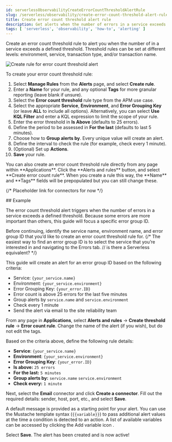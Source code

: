 ```yaml
---
id: serverlessObservabilityCreateErrorCountThresholdAlertRule
slug: /serverless/observability/create-error-count-threshold-alert-rule
title: Create error count threshold alert rule
description: Get alerts when the number of errors in a service exceeds a defined threshold.
tags: [ 'serverless', 'observability', 'how-to', 'alerting' ]
---
```


<p><DocBadge template="technical preview" /></p>


Create an error count threshold rule to alert you when the number of in a service exceeds a defined threshold. Threshold rules can be set at different levels: environment, service, transaction type, and/or transaction name.

![Create rule for error count threshold alert](../images/alerts-create-rule-error-count.png)

<div id="create-error-count-threshold-rule"></div>

To create your error count threshold rule:

1. Select **Manage Rules** from the **Alerts** page, and select **Create rule**.
1. Enter a **Name** for your rule, and any optional **Tags** for more granular reporting (leave blank if unsure).
1. Select the **Error count threshold** rule type from the APM use case.
1. Select the appropriate **Service**, **Environment**, and **Error Grouping Key** (or leave **ALL** to include all options). Alternatively, you can select **Use KQL Filter** and enter a KQL expression to limit the scope of your rule.
1. Enter the error threshold in **Is Above** (defaults to 25 errors).
1. Define the period to be assessed in **For the last** (defaults to last 5 minutes).
1. Choose how to **Group alerts by**. Every unique value will create an alert.
1. Define the interval to check the rule (for example, check every 1 minute).
1. (Optional) Set up **Actions**.
1. **Save** your rule.

<DocCallOut title="Tip">
You can also create an error count threshold rule directly from any page within **Applications**. Click the **Alerts and rules** button, and select **Create error count rule**. When you create a rule this way, the **Name** and **Tags** fields will be prepopulated but you can still change these.
</DocCallOut>

{/* Placeholder link for connectors for now  */}

<Actions />

<div id="create-error-count-threshold-example"></div>
## Example

The error count threshold alert triggers when the number of errors in a service exceeds a defined threshold. Because some errors are more important than others, this guide will focus a specific error group ID.

Before continuing, identify the service name, environment name, and error group ID that you’d like to create an error count threshold rule for.
{/* The easiest way to find an error group ID is to select the service that you’re interested in and navigating to the Errors tab. // is there a Serverless equivalent? */}

This guide will create an alert for an error group ID based on the following criteria:

* Service: `{your_service.name}`
* Environment: `{your_service.environment}`
* Error Grouping Key: `{your_error.ID}`
* Error count is above 25 errors for the last five minutes
* Group alerts by `service.name` and `service.environment`
* Check every 1 minute
* Send the alert via email to the site reliability team

From any page in **Applications**, select **Alerts and rules** -> **Create threshold rule** -> **Error count rule**. Change the name of the alert (if you wish), but do not edit the tags.

Based on the criteria above, define the following rule details:

* **Service**: `{your_service.name}`
* **Environment**: `{your_service.environment}`
* **Error Grouping Key**: `{your_error.ID}`
* **Is above:** `25 errors`
* **For the last:** `5 minutes`
* **Group alerts by:** `service.name` `service.environment`
* **Check every:** `1 minute`

Next, select the **Email** connector and click **Create a connector**. Fill out the required details: sender, host, port, etc., and select **Save**.

A default message is provided as a starting point for your alert. You can use the Mustache template syntax (`{{variable}}`) to pass additional alert values at the time a condition is detected to an action. A list of available variables can be accessed by clicking the Add variable icon <DocIcon type="indexOpen" title="Add variable" />.

Select **Save**. The alert has been created and is now active!


